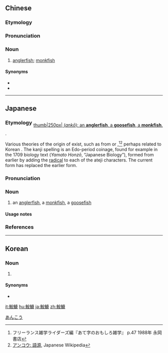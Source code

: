 ==Chinese==
{{zh-forms|s=𩽾𩾌}}
{{wikipedia|lang=zh|鮟鱇魚}}

===Etymology===
{{bor|zh|ja|-}} {{ja-r|鮟鱇|あんこう}}

===Pronunciation===
{{zh-pron
|m=鮟kāng
|c=on1 hong1
|cat=n
}}

===Noun===
{{zh-noun}}

# [[anglerfish]]; [[monkfish]]

====Synonyms====
* {{zh-l|琵琶魚}}
* {{zh-l|老頭魚}}

{{zh-cat|Anglerfish}}

----

==Japanese==
<div style="float:right;">
{{wikipedia|lang=ja|アンコウ}}
{{wikipedia|lang=ja|アンコウ目}}
{{wikipedia|Goosefish}}
[[file:Seeteufel.jpg|thumb|250px|{{lang|ja|鮟鱇}} (''ankō''): an '''[[anglerfish]]''', a '''[[goosefish]]''', a '''[[monkfish]]'''.]]
</div>
{{ja-kanjitab|あん|こう|yomi=o}}

===Etymology===
{{IPAchar|/angoː/ → /ankoː/}}

{{unk.|lang=ja|sort=あんこう}}.

Various theories of the origin of {{ja-r|あんこう}} exist, such as from {{ja-r|あんぐり}} or {{ja-r|あぐり|gloss=agape, with one's mouth wide open}},<ref>フリーランス雑学ライダーズ編『あて字のおもしろ雑学』 p.47 1988年 永岡書店</ref><ref>[[w:ja:アンコウ#.E8.AA.9E.E6.BA.90|アンコウ: 語源]], Japanese Wikipedia</ref> perhaps related to Korean {{m|ko|아귀||anglerfish}}. The kanji spelling is an Edo-period coinage, found for example in the 1709 biology text [[w:ja:大和本草|{{lang|ja|大和本草}}]] (''Yamato Honzō'', “Japanese Biology”), formed from earlier {{ateji|sort=あんこう}} {{m|ja|安康|tr=ankō}} by adding the {{m|zh|魚||fish}} [[radical#Noun|radical]] to each of the ateji characters. The current {{lang|ja|鮟鱇}} form has replaced the earlier {{ja-l|安康}} form.

===Pronunciation===
{{ja-pron|yomi=o|あんこう|acc=1|acc2=3|acc2_ref=SMK5|acc_ref=NHK,DJR,SMK5}}

===Noun===
{{ja-noun|あんこう|アンコウ|hhira=あんかう}}

# an [[anglerfish]], a [[monkfish]], a [[goosefish]]

====Usage notes====
{{U:ja:biology|アンコウ}}

===References===
<references/>

[[Category:ja:Anglerfish|あんこう]]

----

==Korean==
{{ko-hanjatab}}

===Noun===
{{ko-noun|hj|rv=an-gang|mr=an'gang|y=ankang|hangeul=안강}}

# {{hanja form of|안강|[[anglerfish]]; [[monkfish]]}}

====Synonyms====
* {{m|ko|아귀}}

[[it:鮟鱇]]
[[hu:鮟鱇]]
[[ja:鮟鱇]]
[[zh:鮟鱇]]
